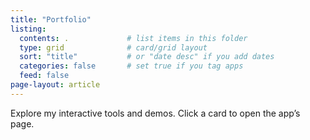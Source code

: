 ```yaml
---
title: "Portfolio"
listing:
  contents: .             # list items in this folder
  type: grid              # card/grid layout
  sort: "title"           # or "date desc" if you add dates
  categories: false       # set true if you tag apps
  feed: false
page-layout: article
---
```


Explore my interactive tools and demos. Click a card to open the app’s page.
